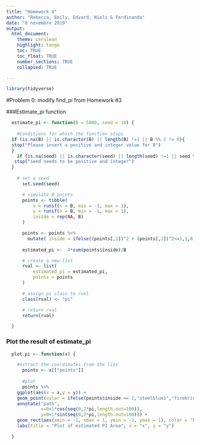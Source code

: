 ```yaml
---
title: "Homework 4"
author: "Rebecca, Emily, Edvard, Niels & Ferdinando"
date: "8 novembre 2019"
output: 
  html_document:
    theme: cerulean
    highlight: tango
    toc: TRUE
    toc_float: TRUE
    number_sections: TRUE
    collapsed: TRUE

---
```


```r
library(tidyverse)
```

#Problem 0: modify find_pi from Homework #3

###Estimate_pi function
```r

  estimate_pi <- function(B = 5000, seed = 10) {
   
    #Conditions for which the function stops 
  if (is.na(B) || is.character(B) || length(B) !=1 || B %% 1 != 0){
  stop("Please insert a positive and integer value for B")
  }
    if (is.na(seed) || is.character(seed) || length(seed) !=1 || seed %% 1 != 0){
   stop("seed needs to be positive and integer")
  }
      
    # set a seed
      set.seed(seed)

      # simulate B points
      points <- tibble(
          x = runif(n = B, min = -1, max = 1),
          y = runif(n = B, min = -1, max = 1),
          inside = rep(NA, B)
      )

      points <- points %>% 
        mutate( inside = ifelse((points[,1])^2 + (points[,2])^2<=1,1,0))
    
      estimated_pi <-  4*sum(points$inside)/B

      # create a new list
      rval <- list(
          estimated_pi = estimated_pi,
          points = points
      )

      # assign pi class to rval
      class(rval) <- "pi"

      # return rval
      return(rval)

  }

```
### Plot the result of estimate_pi
```r
  plot.pi <- function(x) {

    #extract the coordinates from the list
      points <- x[["points"]]
     
      #plot 
      points %>% 
    ggplot(aes(x = x,y = y)) +
    geom_point(color = ifelse(points$inside == 1,"steelblue1","firebrick")) +
    annotate("path",
             x=0+1*cos(seq(0,2*pi,length.out=100)),
             y=0+1*sin(seq(0,2*pi,length.out=100))) +
    geom_rect(aes(xmin = -1, xmax = 1, ymin = -1, ymax = 1), color = "black", fill = alpha("grey",0), linetype = 3) +
    labs(title = "Plot of estimated PI Area", x = "x", y = "y")

  }

```

